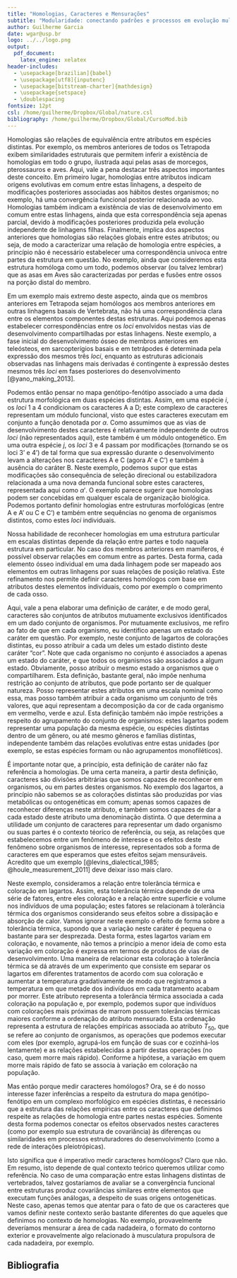 ```yaml
---
title: "Homologias, Caracteres e Mensurações"
subtitle: "Modularidade: conectando padrões e processos em evolução multivariada"
author: Guilherme Garcia
date: wgar@usp.br
logo: ../../logo.png
output:
  pdf_document:
    latex_engine: xelatex
header-includes:
  - \usepackage[brazilian]{babel}
  - \usepackage[utf8]{inputenc}
  - \usepackage[bitstream-charter]{mathdesign}
  - \usepackage{setspace}
  - \doublespacing
fontsize: 12pt
csl: /home/guilherme/Dropbox/Global/nature.csl
bibliography: /home/guilherme/Dropbox/Global/CursoMod.bib
---	
```


Homologias são relações de equivalência entre atributos em espécies distintas.
Por exemplo, os membros anteriores de todos os Tetrapoda exibem similaridades estruturais que permitem inferir a existência de homologias em todo o grupo, ilustrada aqui pelas asas de morcegos, pterossauros e aves.
Aqui, vale a pena destacar três aspectos importantes deste conceito.
Em primeiro lugar, homologias entre atributos indicam origens evolutivas em comum entre estas linhagens, a despeito de modificações posteriores associadas aos hábitos destes organismos; no exemplo, há uma convergência funcional posterior relacionada ao voo.
Homologias também indicam a existência de vias de desenvolvimento em comum entre estas linhagens, ainda que esta correspondência seja apenas parcial, devido à modificações posteriores produzida pela evolução independente de linhagens filhas.
Finalmente, implica dos aspectos anteriores que homologias são relações globais entre estes atributos; ou seja, de modo a caracterizar uma relação de homologia entre espécies, a princípio não é necessário estabelecer uma correspondência unívoca entre partes da estrutura em questão.
No exemplo, ainda que consideremos esta estrutura homóloga como um todo, podemos observar (ou talvez lembrar) que as asas em Aves são caracterizadas por perdas e fusões entre ossos na porção distal do membro.

Em um exemplo mais extremo deste aspecto, ainda que os membros anteriores em Tetrapoda sejam homólogos aos membros anteriores em outras linhagens basais de Vertebrata, não há uma correspondência clara entre os elementos componentes destas estruturas.
Aqui podemos apenas estabelecer correspondências entre os *loci* envolvidos nestas vias de desenvolvimento compartilhadas por estas linhagens.
Neste exemplo, a fase inicial do desenvolvimento ósseo de membros anteriores em teleósteos, em sarcopterígios basais e em tetrápodes é determinada pela expressão dos mesmos três *loci*, enquanto as estruturas adicionais observadas nas linhagens mais derivadas é contingente à expressão destes mesmos três *loci* em fases posteriores do desenvolvimento [@yano_making_2013].

Podemos então pensar no mapa genótipo-fenótipo associado a uma dada estrutura morfológica em duas espécies distintas.
Assim, em uma espécie $i$, os *loci* 1 a 4 condicionam os caracteres A a D; este complexo de caracteres representam um módulo funcional, visto que estes caracteres executam em conjunto a função denotada por $\alpha$.
Como assumimos que as vias de desenvolvimento destes caracteres é relativamente independente de outros *loci* (não representados aqui), este também é um módulo ontogenético.
Em uma outra espécie $j$, os *loci* 3 e 4 passam por modificações (tornando se os loci 3' e 4') de tal forma que sua expressão durante o desenvolvimento levam a alterações nos caracteres A e C (agora A' e C') e também à ausência do caráter B.
Neste exemplo, podemos supor que estas modificações são consequência de seleção direcional ou estabilizadora relacionada a uma nova demanda funcional sobre estes caracteres, representada aqui como $\alpha'$.
O exemplo parece sugerir que homologias podem ser concebidas em qualquer escala de organização biológica.
Podemos portanto definir homologias entre estruturas morfológicas (entre A e A' ou C e C') e também entre sequências no genoma de organismos distintos, como estes *loci* individuais.

Nossa habilidade de reconhecer homologias em uma estrutura particular em escalas distintas depende da relação entre partes e todo naquela estrutura em particular.
No caso dos membros anteriores em mamíferos, é possível observar relações em comum entre as partes.
Desta forma, cada elemento ósseo individual em uma dada linhagem pode ser mapeado aos elementos em outras linhagens por suas relações de posição relativa.
Este refinamento nos permite definir caracteres homólogos com base em atributos destes elementos individuais, como por exemplo o comprimento de cada osso.

Aqui, vale a pena elaborar uma definição de caráter, e de modo geral, caracteres são conjuntos de atributos mutuamente exclusivos identificados em um dado conjunto de organismos. 
Por mutuamente exclusivos, me refiro ao fato de que em cada organismo, eu identifico apenas um estado do caráter em questão.
Por exemplo, neste conjunto de lagartos de colorações distintas, eu posso atribuir a cada um deles um estado distinto deste caráter "cor".
Note que cada organismo no conjunto é associados a apenas um estado do caráter, e que todos os organismos são associados a algum estado.
Obviamente, posso atribuir o mesmo estado a organismos que o compartilharem.
Esta definição, bastante geral, não impõe nenhuma restrição ao conjunto de atributos, que pode portanto ser de qualquer natureza.
Posso representar estes atributos em uma escala nominal como essa, mas posso também atribuir a cada organismo um conjunto de três valores, que aqui representam a decomposição da cor de cada organismo em vermelho, verde e azul.
Esta definição também não impõe restrições a respeito do agrupamento do conjunto de organismos: estes lagartos podem representar uma população da mesma espécie, ou espécies distintas dentro de um gênero, ou até mesmo gêneros e famílias distintas, independente também das relações evolutivas entre estas unidades (por exemplo, se estas espécies formam ou não agrupamentos monofiléticos).

É importante notar que, a princípio, esta definição de caráter não faz referência a homologias.
De uma certa maneira, a partir desta definição, caracteres são divisões arbitrárias que somos capazes de reconhecer em organismos, ou em partes destes organismos.
No exemplo dos lagartos, a princípio não sabemos se as colorações distintas são produzidas por vias metabólicas ou ontogenéticas em comum; apenas somos capazes de reconhecer diferenças neste atributo, e também somos capazes de dar a cada estado deste atributo uma denominação distinta.
O que determina a utilidade um conjunto de caracteres para representar um dado organismo ou suas partes é o contexto téorico de referência, ou seja, as relações que estabelecemos entre um fenômeno de interesse e os efeitos deste fenômeno sobre organismos de interesse, representados sob a forma de caracteres em que esperamos que estes efeitos sejam mensuráveis.
Acredito que um exemplo [@levins_dialectical_1985; @houle_measurement_2011] deve deixar isso mais claro.

Neste exemplo, consideramos a relação entre tolerância térmica e coloração em lagartos.
Assim, esta tolerância térmica depende de uma série de fatores, entre eles coloração e a relação entre superfície e volume nos indivíduos de uma população; estes fatores se relacionam à tolerância térmica dos organismos considerando seus efeitos sobre a dissipação e absorção de calor.
Vamos ignorar neste exemplo o efeito de forma sobre a tolerância térmica, supondo que a variação neste caráter é pequena o bastante para ser desprezada.
Desta forma, estes lagartos variam em coloração, e novamente, não temos a princípio a menor ideia de como esta variação em coloração é expressa em termos de produtos de vias de desenvolvimento.
Uma maneira de relacionar esta coloração à tolerância térmica se dá através de um experimento que consiste em separar os lagartos em diferentes tratamentos de acordo com sua coloração e aumentar a temperatura gradativamente de modo que registramos a temperatura em que metade dos indivíduos em cada tratamento acabam por morrer.
Este atributo representa a tolerância térmica associada a cada coloração na população e, por exemplo, podemos supor que indivíduos com colorações mais próximas de marrom possuem tolerâncias térmicas maiores conforme a ordenação do atributo mensurado.
Esta ordenação representa a estrutura de relações empíricas associada ao atributo $T_{50}$, que se refere ao conjunto de organismos, as operações que podemos executar com eles (por exemplo, agrupá-los em função de suas cor e cozinhá-los lentamente) e as relações estabelecidas a partir destas operações (no caso, quem morre mais rápido).
Conforme a hipótese, a variação em quem morre mais rápido de fato se associa à variação em coloração na população.

Mas então porque medir caracteres homólogos?
Ora, se é do nosso interesse fazer inferências a respeito da estrutura do mapa genótipo-fenótipo em um complexo morfológico em espécies distintas, é necessário que a estrutura das relações empíricas entre os caracteres que definimos respeite as relações de homologia entre partes nestas espécies.
Somente desta forma podemos conectar os efeitos observados nestes caracteres (como por exemplo sua estrutura de covariância) às diferenças ou similaridades em processos estruturadores do desenvolvimento (como a rede de interações pleiotrópicas).

Isto significa que é imperativo medir caracteres homólogos?
Claro que não.
Em resumo, isto depende de qual contexto teórico queremos utilizar como referência.
No caso de uma comparação entre estas linhagens distintas de vertebrados, talvez gostaríamos de avaliar se a convergência funcional entre estruturas produz covariâncias similares entre elementos que executam funções análogas, a despeito de suas origens ontogenéticas.
Neste caso, apenas temos que atentar para o fato de que os caracteres que vamos definir neste contexto serão bastante diferentes do que aqueles que definimos no contexto de homologias.
No exemplo, provavelmente deveríamos mensurar a área de cada nadadeira, o formato do contorno exterior e provavelmente algo relacionado à musculatura propulsora de cada nadadeira, por exemplo.



## Bibliografia
